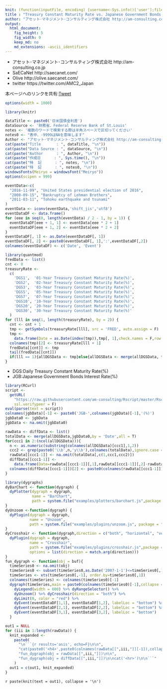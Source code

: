 ```yaml
---
knit: (function(inputFile, encoding) {username<-Sys.info()['user'];fileName<-'defaultPath.csv';pathToFile <-paste0('C:/Users/', username,'/Desktop/pathToCSV/');setwd(pathToFile);buf0<-read.csv(fileName,header = F,skip = 0,stringsAsFactor = F,check.names = F,fileEncoding = 'utf-8');timeStamp<-format(Sys.time(),'%Y%m%d%H%M%S');rmarkdown::render(inputFile, encoding = encoding, output_file = paste0('C:/Users/',username,buf0[2,1],'charts/','am-consulting.co.jp-DGSversusJGB.html')) })
title : "Treasury Constant Maturity Rate vs. Japanese Government Bonds Interest Rate"
author: "アセット･マネジメント･コンサルティング株式会社 http://am-consulting.co.jp"
output: 
  html_document:
    fig_height: 5
    fig_width: 9
    keep_md: no
    md_extensions: -ascii_identifiers 
---
```

<link href="http://knowledgevault.saecanet.com/components/rmarkdown-html.css" rel="stylesheet"> 
<style>
.main-container {
	max-width: 900px;
	margin-left: auto;
	margin-right: auto;
}

table{
 white-space: nowrap;
}
</style>

- アセット･マネジメント･コンサルティング株式会社 http://am-consulting.co.jp
- SaECaNet http://saecanet.com/
- Olive http://olive.saecanet.com/
- twitter https://twitter.com/AMC2_Japan

本ページへのリンクを共有:<a href="https://twitter.com/share" class="twitter-share-button" data-via="AMC2_Japan" data-size="large">Tweet</a> <script>!function(d,s,id){var js,fjs=d.getElementsByTagName(s)[0],p=/^http:/.test(d.location)?'http':'https';if(!d.getElementById(id)){js=d.createElement(s);js.id=id;js.src=p+'://platform.twitter.com/widgets.js';fjs.parentNode.insertBefore(js,fjs);}}(document, 'script', 'twitter-wjs');</script>

```r
options(width = 1000)
```

```r
library(knitr)
```

```r
dataTitle <- paste0('日米国債金利差')
dataSource <- '財務省、Federal Reserve Bank of St.Louis'
notes <- '複数のワードで検索する際は半角スペースで区切ってください'
notes0 <- "表中、-9999はNAを意味します"
Author <- "アセット･マネジメント･コンサルティング株式会社 http://am-consulting.co.jp"
cat(paste("Title       : ", dataTitle, "\n"))
cat(paste("Data Source : ", dataSource, "\n"))
cat(paste("Author      : ", Author, "\n"))
cat(paste("作成日      : ", Sys.time(), "\n"))
cat(paste("特  記      : ", notes, "\n"))
cat(paste("特  記      : ", notes0, "\n"))
windowsFonts(Meiryo = windowsFont("Meiryo"))
options(scipen = 999)
```

```r
eventData<-c(
  "2016-11-09", "United States presidential election of 2016",
  "2008-09-15", "Bankruptcy of Lehman Brothers",
  "2011-03-11", "Tohoku earthquake and tsunami"
)
eventData <- iconv(eventData,'shift_jis','utf8')
eventDataDF <- data.frame()
for (eee in seq(0, length(eventData) / 2 - 1, by = 1)) {
  eventDataDF[eee + 1, 1] <- eventData[eee * 2 + 1]
  eventDataDF[eee + 1, 2] <- eventData[eee * 2 + 2]
}
eventDataDF[, 1] <- as.Date(eventDataDF[, 1])
eventDataDF[, 2] <- paste0(eventDataDF[, 1],':',eventDataDF[,2])
colnames(eventDataDF) <- c('Date', 'Event')
```

```r
library(quantmod)
fredData <- list()
cnt <- 0
treasuryRate <-
  c(
    'DGS1',  '01-Year Treasury Constant Maturity Rate(%)',
    'DGS2',  '02-Year Treasury Constant Maturity Rate(%)',
    'DGS3',  '03-Year Treasury Constant Maturity Rate(%)',
    'DGS5',  '05-Year Treasury Constant Maturity Rate(%)',
    'DGS7',  '07-Year Treasury Constant Maturity Rate(%)',
    'DGS10', '10-Year Treasury Constant Maturity Rate(%)',
    'DGS20', '20-Year Treasury Constant Maturity Rate(%)',
    'DGS30', '30-Year Treasury Constant Maturity Rate(%)'
  )
for (lll in seq(1, length(treasuryRate), by = 2)) {
  cnt <- cnt + 1
  tmp <- getSymbols(treasuryRate[lll], src = 'FRED', auto.assign = F)
  tmp <-
    data.frame(Date = as.Date(index(tmp)),tmp[, 1],check.names = F,row.names = NULL,stringsAsFactors = F)
  colnames(tmp)[2] <- treasuryRate[lll + 1]
  fredData[[cnt]] <- tmp
  tail(fredData[[cnt]])
  if(lll == 1){allDGSData <- tmp}else{allDGSData <- merge(allDGSData, tmp, by='Date', all=T)}
}
```

- DGS:Daily Treasury Constant Maturity Rate(%)
- JGB:Japanese Government Bonds Interest Rate(%)

```r
library(RCurl)
script <-
  getURL(
    "https://raw.githubusercontent.com/am-consulting/Rscript/master/Rscript_JGBInterestRate.r",
    ssl.verifypeer = F)
eval(parse(text = script))
colnames(jgbData)[-1] <- paste0('JGB-',colnames(jgbData)[-1],'(%)')
jgbData0 <- jgbData
jgbData <- na.omit(jgbData0)
```

```r
rawData <- diffData <- list()
totalData <- merge(allDGSData,jgbData0,by = 'Date',all = T)
for(ccc1 in 2:(ncol(allDGSData))){
  n <- as.numeric(substring(colnames(allDGSData)[ccc1],1,2))  
  ccc2 <- grep(paste0('\\b',n,'y\\b'),colnames(totalData),ignore.case = T)  
  rawData[[ccc1-1]] <- na.omit(totalData[,c(1,ccc1,ccc2)])
  diffData[[ccc1-1]] <- 
    data.frame(Date=rawData[[ccc1-1]][,1],rawData[[ccc1-1]][,2]-rawData[[ccc1-1]][,3],check.names = F,stringsAsFactors = F)
  colnames(diffData[[ccc1-1]])[2] <- paste0(colnames(rawData[[ccc1-1]])[2],' - ',colnames(rawData[[ccc1-1]])[3])
}
```

```r
library(dygraphs)
dyBarChart <- function(dygraph) {
  dyPlotter(dygraph = dygraph,
            name = "BarChart",
            path = system.file("examples/plotters/barchart.js",package = "dygraphs"))
}
dyUnzoom <-function(dygraph) {
  dyPlugin(dygraph = dygraph,
           name = "Unzoom",
           path = system.file("examples/plugins/unzoom.js", package = "dygraphs"))
}
dyCrosshair <- function(dygraph,direction = c("both", "horizontal", "vertical")) {
  dyPlugin(dygraph = dygraph,
           name = "Crosshair",
           path = system.file("examples/plugins/crosshair.js",package = "dygraphs"),
           options = list(direction = match.arg(direction)))
}
fun_dygraph <- function(obj = buf){
  timeSeries0 <- na.omit(obj)
  timeSeries0 <- subset(timeSeries0,as.Date('2007-1-1')<=timeSeries0[,1])
  timeSeries <- xts(timeSeries0[,-1], order.by=timeSeries0[,1])
  colnames(timeSeries) <- colnames(timeSeries0)[-1]
  dygraph(timeSeries,main = paste0(colnames(timeSeries0)[-1],collapse = ' × '))  %>% 
    dyLegend(width = 600) %>% dyRangeSelector() %>% 
    dyUnzoom() %>% dyCrosshair(direction = "both") %>% 
    dyLimit(0, color = "red") %>% 
    dyEvent(eventDataDF[1,1], eventDataDF[1,2], labelLoc = "bottom") %>%
    dyEvent(eventDataDF[2,1], eventDataDF[2,2], labelLoc = "bottom") %>%
    dyEvent(eventDataDF[3,1], eventDataDF[3,2], labelLoc = "bottom")
  }
```

```r
out1 = NULL
for (iii in 1:length(rawData)) {
  knit_expanded <-
    paste0(
      "\n```{r results='asis', echo=F}\n\n",
      "cat(paste0('<h4>',paste0(colnames(rawData[[",iii,"]][-1]),collapse = ' × '),'</h4>'))\n\n",
      "fun_dygraph(obj = rawData[[",iii,"]])\n\n",
      "fun_dygraph(obj = diffData[[",iii,"]])\n\ncat('<hr>')\n\n```"
    )
  out1 = c(out1, knit_expanded)
}
```
`r paste(knit(text = out1), collapse = '\n')`

<script>
  (function(i,s,o,g,r,a,m){i['GoogleAnalyticsObject']=r;i[r]=i[r]||function(){
  (i[r].q=i[r].q||[]).push(arguments)},i[r].l=1*new Date();a=s.createElement(o),
  m=s.getElementsByTagName(o)[0];a.async=1;a.src=g;m.parentNode.insertBefore(a,m)
  })(window,document,'script','https://www.google-analytics.com/analytics.js','ga');

  ga('create', 'UA-3077339-5', 'auto');
  ga('send', 'pageview');

</script>